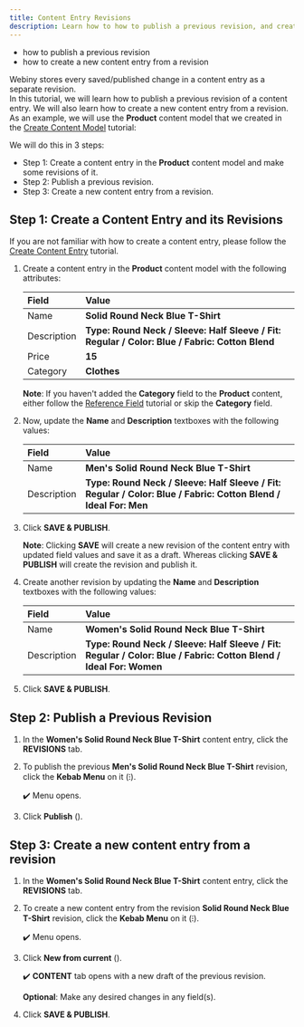 ```yaml
---
title: Content Entry Revisions
description: Learn how to how to publish a previous revision, and create a new entry version from a revision in Headless CMS.
---
```



<Alert type="success" title="WHAT YOU'LL LEARN">

- how to publish a previous revision
- how to create a new content entry from a revision

</Alert>

Webiny stores every saved/published change in a content entry as a separate revision.  
In this tutorial, we will learn how to publish a previous revision of a content entry.
We will also learn how to create a new content entry from a revision.
As an example, we will use the **Product** content model that we created in the [Create Content Model](../essentials/create-content-model) tutorial:

We will do this in 3 steps:
- Step 1: Create a content entry in the **Product** content model and make some revisions of it.
- Step 2: Publish a previous revision.
- Step 3: Create a new content entry from a revision.

## Step 1: Create a Content Entry and its Revisions

If you are not familiar with how to create a content entry, please follow the [Create Content Entry](../essentials/create-content-entry) tutorial.

1. Create a content entry in the **Product** content model with the following attributes:

    | Field       | Value                                                                                           |
    | :-------    | :----------                                                                                     |
    | Name        | **Solid Round Neck Blue T-Shirt**                                                               |
    | Description | **Type: Round Neck / Sleeve: Half Sleeve / Fit: Regular / Color: Blue / Fabric: Cotton Blend**  |
    | Price       | **15**                                                                                          |
    | Category    | **Clothes**                                                                                     |

    **Note**: If you haven't added the **Category** field to the **Product** content, either follow the [Reference Field](../essentials/reference-field) tutorial or skip the **Category** field.

2. Now, update the **Name** and **Description** textboxes with the following values:

    | Field       | Value                                                                                                           |
    | :-------    | :----------                                                                                                     |
    | Name        | **Men's Solid Round Neck Blue T-Shirt**                                                                         |
    | Description | **Type: Round Neck / Sleeve: Half Sleeve / Fit: Regular / Color: Blue / Fabric: Cotton Blend / Ideal For: Men** |

3. Click **SAVE & PUBLISH**.

    **Note**: Clicking **SAVE** will create a new revision of the content entry with updated field values and save it as a draft.
    Whereas clicking **SAVE & PUBLISH** will create the revision and publish it.

4. Create another revision by updating the **Name** and **Description** textboxes with the following values:

    | Field       | Value                                                                                                             |
    | :-------    | :----------                                                                                                       |
    | Name        | **Women's Solid Round Neck Blue T-Shirt**                                                                         |
    | Description | **Type: Round Neck / Sleeve: Half Sleeve / Fit: Regular / Color: Blue / Fabric: Cotton Blend / Ideal For: Women** |

5. Click **SAVE & PUBLISH**.

## Step 2: Publish a Previous Revision

1. In the **Women's Solid Round Neck Blue T-Shirt** content entry, click the **REVISIONS** tab.

2. To publish the previous **Men's Solid Round Neck Blue T-Shirt** revision, click the **Kebab Menu** on it (⁝).

    ✔️ Menu opens.

3. Click **Publish** ().


## Step 3: Create a new content entry from a revision

1. In the **Women's Solid Round Neck Blue T-Shirt** content entry, click the **REVISIONS** tab.

2. To create a new content entry from the revision **Solid Round Neck Blue T-Shirt** revision, click the **Kebab Menu** on it (⁝).

    ✔️ Menu opens.

3. Click **New from current** ().

    ✔️ **CONTENT** tab opens with a new draft of the previous revision.

    **Optional**: Make any desired changes in any field(s).

4. Click **SAVE & PUBLISH**.